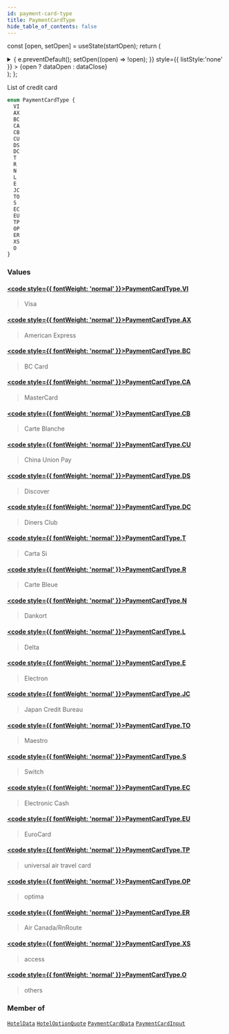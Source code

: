 ```yaml
---
id: payment-card-type
title: PaymentCardType
hide_table_of_contents: false
---
```






const [open, setOpen] = useState(startOpen);
return (
<details {...(open ? { open: true } : {})} className="details" style={{ border:'none', boxShadow:'none', background:'var(--ifm-background-color)' }}>
<summary
onClick={(e) => {
e.preventDefault();
setOpen((open) => !open);
}}
style={{ listStyle:'none' }} >
{open ? dataOpen : dataClose}
</summary>
{open && children}
</details>
);
};

List of credit card

```graphql
enum PaymentCardType {
  VI
  AX
  BC
  CA
  CB
  CU
  DS
  DC
  T
  R
  N
  L
  E
  JC
  TO
  S
  EC
  EU
  TP
  OP
  ER
  XS
  O
}
```

### Values

#### [<code style={{ fontWeight: 'normal' }}>PaymentCardType.<b>VI</b></code>](#)

> Visa

#### [<code style={{ fontWeight: 'normal' }}>PaymentCardType.<b>AX</b></code>](#)

> American Express

#### [<code style={{ fontWeight: 'normal' }}>PaymentCardType.<b>BC</b></code>](#)

> BC Card

#### [<code style={{ fontWeight: 'normal' }}>PaymentCardType.<b>CA</b></code>](#)

> MasterCard

#### [<code style={{ fontWeight: 'normal' }}>PaymentCardType.<b>CB</b></code>](#)

> Carte Blanche

#### [<code style={{ fontWeight: 'normal' }}>PaymentCardType.<b>CU</b></code>](#)

> China Union Pay

#### [<code style={{ fontWeight: 'normal' }}>PaymentCardType.<b>DS</b></code>](#)

> Discover

#### [<code style={{ fontWeight: 'normal' }}>PaymentCardType.<b>DC</b></code>](#)

> Diners Club

#### [<code style={{ fontWeight: 'normal' }}>PaymentCardType.<b>T</b></code>](#)

> Carta Si

#### [<code style={{ fontWeight: 'normal' }}>PaymentCardType.<b>R</b></code>](#)

> Carte Bleue

#### [<code style={{ fontWeight: 'normal' }}>PaymentCardType.<b>N</b></code>](#)

> Dankort

#### [<code style={{ fontWeight: 'normal' }}>PaymentCardType.<b>L</b></code>](#)

> Delta

#### [<code style={{ fontWeight: 'normal' }}>PaymentCardType.<b>E</b></code>](#)

> Electron

#### [<code style={{ fontWeight: 'normal' }}>PaymentCardType.<b>JC</b></code>](#)

> Japan Credit Bureau

#### [<code style={{ fontWeight: 'normal' }}>PaymentCardType.<b>TO</b></code>](#)

> Maestro

#### [<code style={{ fontWeight: 'normal' }}>PaymentCardType.<b>S</b></code>](#)

> Switch

#### [<code style={{ fontWeight: 'normal' }}>PaymentCardType.<b>EC</b></code>](#)

> Electronic Cash

#### [<code style={{ fontWeight: 'normal' }}>PaymentCardType.<b>EU</b></code>](#)

> EuroCard

#### [<code style={{ fontWeight: 'normal' }}>PaymentCardType.<b>TP</b></code>](#)

> universal air travel card

#### [<code style={{ fontWeight: 'normal' }}>PaymentCardType.<b>OP</b></code>](#)

> optima

#### [<code style={{ fontWeight: 'normal' }}>PaymentCardType.<b>ER</b></code>](#)

> Air Canada/RnRoute

#### [<code style={{ fontWeight: 'normal' }}>PaymentCardType.<b>XS</b></code>](#)

> access

#### [<code style={{ fontWeight: 'normal' }}>PaymentCardType.<b>O</b></code>](#)

> others

### Member of

[`HotelData`](/api/objects/hotel-data) <Badge class="badge badge--secondary" text="object"/><Bullet />[`HotelOptionQuote`](/api/objects/hotel-option-quote) <Badge class="badge badge--secondary" text="object"/><Bullet />[`PaymentCardData`](/api/objects/payment-card-data) <Badge class="badge badge--secondary" text="object"/><Bullet />[`PaymentCardInput`](/api/inputs/payment-card-input) <Badge class="badge badge--secondary" text="input"/>

